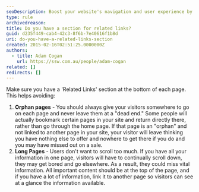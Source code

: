 ```yaml
---
seoDescription: Boost your website's navigation and user experience by incorporating a 'Related Links' section at the bottom of each page.
type: rule
archivedreason:
title: Do you have a section for related links?
guid: d235f449-cab4-42c3-8f6b-7e40616f1b8d
uri: do-you-have-a-related-links-section
created: 2015-02-16T02:51:25.0000000Z
authors:
  - title: Adam Cogan
    url: https://ssw.com.au/people/adam-cogan
related: []
redirects: []
---
```


Make sure you have a 'Related Links' section at the bottom of each page. This helps avoiding:
1. **Orphan pages** - You should always give your visitors somewhere to go on each page and never leave them at a "dead end." Some people will actually bookmark certain pages in your site and return directly there, rather than go through the home page. If that page is an "orphan" and not linked to another page in your site, your visitor will leave thinking you have nothing else to offer and nowhere to get there if you do and you may have missed out on a sale.
2. **Long Pages** - Users don't want to scroll too much. If you have all your information in one page, visitors will have to continually scroll down, they may get bored and go elsewhere. As a result, they could miss vital information. All important content should be at the top of the page, and if you have a lot of information, link it to another page so visitors can see at a glance the information available.